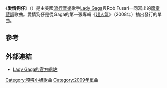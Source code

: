 {{Infobox Single
| Name           = 愛情狗仔
| Cover          = Lady gaga 愛情狗仔.jpg
| Artist         = [[Lady_Gaga|Lady Gaga]]
| Album          = [[超人气_(专辑)|超人氣]]
| Released       = {{Start date|2009|7|5}}<br /><small>(詳見[[#發行歷史|發行歷史]])</small>
| Format         = [[單曲|單曲]]，[[音樂下載|數位下載]]
| Recorded       = 150 Studios<br /><small>([[Parsippany-Troy_Hills,_New_Jersey|Parsippany-Troy Hills, New Jersey]])</small><ref name="liner">{{cite album-notes|others=Lady Gaga |title=[[The_Fame|The Fame]]|year=2008|format= liner notes|publisher= [[Interscope_Records|Interscope Records]]}}</ref>
| Genre          = [[流行舞曲|流行舞曲]]
| Length         = 3:29
| Label          = Streamline, Kon Live, Cherrytree, Interscope
| Writer         = Lady Gaga,Robert Fusari
| Producer       = RedOne
| Certification  = 
| Chronology     = [[Lady_Gaga|Lady Gaga]]單曲
| Last single    = 《[[爱情游戏|LoveGame]]》 （2009年）
| This single    = '''《Paparazzi》'''<br />（2009年）
| Next single    = 《[[羅曼死|Bad Romance]]》<br />（2009年）
| Misc           = 
}}

《'''愛情狗仔'''》（{{lang-en|-{''Paparazzi''}-}}）是由美國[[Pop_(音樂類型)|流行音樂]]歌手[[Lady_Gaga|Lady Gaga]]與Rob Fusari一同寫出的[[節奏藍調|節奏藍調]]歌曲。愛情狗仔是從Gaga的第一張專輯《[[超人气_(专辑)|超人氣]]》（2008年）抽出發行的單曲。

==參考==
{{Reflist}}

== 外部連結 ==
* [http://www.ladygaga.com Lady Gaga的官方網站] {{Wayback|url=http://www.ladygaga.com/ |date=20150209212724 }}

{{Lady Gaga}}

[[Category:嘎嘎小姐歌曲|Category:嘎嘎小姐歌曲]]
[[Category:2009年單曲|Category:2009年單曲]]

{{single-stub}}